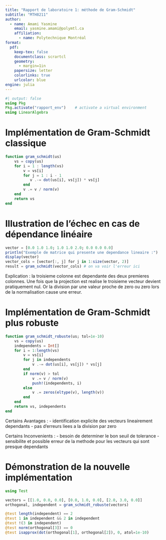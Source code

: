 ```yaml
---
title: "Rapport de laboratoire 1: méthode de Gram-Schmidt"
subtitle: "MTH8211"
author:
  - name: Amami Yasmine
    email: yasmine.amami@polymtl.ca
    affiliation:
      - name: Polytechnique Montréal
format:
  pdf:
    keep-tex: false
    documentclass: scrartcl
    geometry:
      - margin=1in
    papersize: letter
    colorlinks: true
    urlcolor: blue
engine: julia
---
```


```julia
#| output: false
using Pkg
Pkg.activate("rapport_env")    # activate a virtual environment
using LinearAlgebra
```

# Implémentation de Gram-Schmidt classique

<!--
Inclure la méthode vue en classe dans gram-schmidt.jl et l'afficher ici.
-->
```julia
function gram_schmidt(us)  
    vs = copy(us)
    for i = 1 : length(vs)
        v = vs[i]
        for j = 1 : i - 1
           v .-= dot(us[i], vs[j]) * vs[j]  
        end
        v .= v / norm(v)
    end
    return vs
end
```

# Illustration de l'échec en cas de dépendance linéaire

<!--
Proposer un exemple qui met l'implémentation classique en défaut.
Expliquer la cause de l'échec.
-->
```julia
vector = [0.0 1.0 1.0; 1.0 1.0 2.0; 0.0 0.0 0.0]
println("Exemple de matrice qui presente une dependance lineaire :")
display(vector)
vector_cols = [vector[:, j] for j in 1:size(vector, 2)]
result = gram_schmidt(vector_cols) # on va voir l'erreur ici
```

Explication : 
la troisieme colonne est dependante des deux premieres colonnes. Une fois que la projection est realise le troisieme vecteur devient pratiquement nul. Or la division par une valeur proche de zero ou zero lors de la normalisation cause une erreur. 

# Implémentation de Gram-Schmidt plus robuste

<!--
Proposer une manière de vérifier que les vecteurs d'entrée sont linéairement dépendants.
Votre proposition n'a pas besoin d'être parfaite, mais vous devez discuter ses avantages et inconvénients.
Implémenter cette méthode dans un fichier gram-schmidt-robuste.jl.
--> 
```julia
function gram_schmidt_robuste(us; tol=1e-10)
    vs = copy(us)
    independents = Int[]
    for i = 1:length(vs)
        v = vs[i]
        for j in independents
            v .-= dot(us[i], vs[j]) * vs[j]
        end
        if norm(v) > tol
            v .= v / norm(v)
            push!(independents, i)
        else
            v .= zeros(eltype(v), length(v))
        end
    end
    return vs, independents
end
```

Certains Avantages : 
- identification explicite des vecteurs lineairement dependants 
- pas d'erreurs liees a la division par zero

Certains Inconvenients :
- besoin de determiner le bon seuil de tolerance 
- sensibilite et possible erreur de la methode pour les vecteurs qui sont presque dependants 

# Démonstration de la nouvelle implémentation

<!--
Inclure ici votre test.jl et l'exécuter.
-->
```julia
using Test 

vectors = [[1.0, 0.0, 0.0], [0.0, 1.0, 0.0], [2.0, 3.0, 0.0]]
orthogonal, independent = gram_schmidt_robuste(vectors)

@test length(independent) == 2
@test 1 in independent && 2 in independent
@test !(3 in independent)
@test norm(orthogonal[3]) == 0
@test isapprox(dot(orthogonal[1], orthogonal[2]), 0, atol=1e-10)
```
